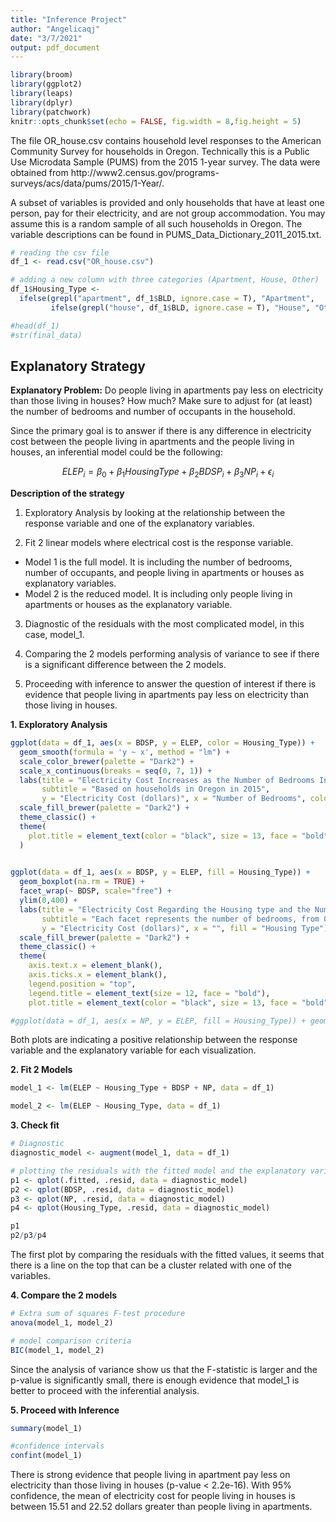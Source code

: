 ```yaml
---
title: "Inference Project"
author: "Angelicaqj"
date: "3/7/2021"
output: pdf_document
---
```


```r
library(broom)
library(ggplot2)
library(leaps)
library(dplyr)
library(patchwork)
knitr::opts_chunk$set(echo = FALSE, fig.width = 8,fig.height = 5)
```

The file OR_house.csv contains household level responses to the American Community Survey for households in Oregon. Technically this is a Public Use Microdata Sample (PUMS) from the 2015 1-year survey. The data were obtained from http://www2.census.gov/programs-surveys/acs/data/pums/2015/1-Year/. 

A subset of variables is provided and only households that have at least one person, pay for their electricity, and are not group accommodation. You may assume this is a random sample of all such households in Oregon. The variable descriptions can be found in PUMS_Data_Dictionary_2011_2015.txt.


```r
# reading the csv file
df_1 <- read.csv("OR_house.csv")

# adding a new column with three categories (Apartment, House, Other)
df_1$Housing_Type <- 
  ifelse(grepl("apartment", df_1$BLD, ignore.case = T), "Apartment", 
         ifelse(grepl("house", df_1$BLD, ignore.case = T), "House", "Other"))

#head(df_1)
#str(final_data)
```

## Explanatory Strategy

**Explanatory Problem:** Do people living in apartments pay less on electricity than those living in houses? How much? Make sure to adjust for (at least) the number of bedrooms and number of occupants in the household.

Since the primary goal is to answer if there is any difference in electricity cost between the people living in apartments and the people living in houses, an inferential model could be the following:

$$ ELEP_i = \beta_0 + \beta_1{HousingType} + \beta_2{BDSP}_i + \beta_3{NP}_i + \epsilon_i $$


**Description of the strategy**

1. Exploratory Analysis by looking at the relationship between the response variable and one of the explanatory variables.

2. Fit 2 linear models where electrical cost is the response variable. 
- Model 1 is the full model. It is including the number of bedrooms, number of occupants, and people living in apartments or houses as explanatory variables. 
- Model 2 is the reduced model. It is including only people living in apartments or houses as the explanatory variable.


3. Diagnostic of the residuals with the most complicated model, in this case, model_1.


4. Comparing the 2 models performing analysis of variance to see if there is a significant difference between the 2 models.


5. Proceeding with inference to answer the question of interest if there is evidence that people living in apartments pay less on electricity than those living in houses.


**1. Exploratory Analysis**

```r

ggplot(data = df_1, aes(x = BDSP, y = ELEP, color = Housing_Type)) + 
  geom_smooth(formula = 'y ~ x', method = "lm") +
  scale_color_brewer(palette = "Dark2") +
  scale_x_continuous(breaks = seq(0, 7, 1)) +
  labs(title = "Electricity Cost Increases as the Number of Bedrooms Increases",
       subtitle = "Based on households in Oregon in 2015",
       y = "Electricity Cost (dollars)", x = "Number of Bedrooms", color = "Housing Type") +
  scale_fill_brewer(palette = "Dark2") +
  theme_classic() +
  theme(
    plot.title = element_text(color = "black", size = 13, face = "bold", hjust = 0.5)
  )
  

ggplot(data = df_1, aes(x = BDSP, y = ELEP, fill = Housing_Type)) + 
  geom_boxplot(na.rm = TRUE) + 
  facet_wrap(~ BDSP, scale="free") +
  ylim(0,400) +
  labs(title = "Electricity Cost Regarding the Housing type and the Number of Bedrooms",
       subtitle = "Each facet represents the number of bedrooms, from 0 to 7.",
       y = "Electricity Cost (dollars)", x = "", fill = "Housing Type") +
  scale_fill_brewer(palette = "Dark2") +
  theme_classic() +
  theme(
    axis.text.x = element_blank(),
    axis.ticks.x = element_blank(),
    legend.position = "top",
    legend.title = element_text(size = 12, face = "bold"),
    plot.title = element_text(color = "black", size = 13, face = "bold", hjust = 0))

#ggplot(data = df_1, aes(x = NP, y = ELEP, fill = Housing_Type)) + geom_boxplot() + facet_wrap(~NP, scale="free")
```

Both plots are indicating a positive relationship between the response variable and the explanatory variable for each visualization. 


**2. Fit 2 Models**

```r
model_1 <- lm(ELEP ~ Housing_Type + BDSP + NP, data = df_1)

model_2 <- lm(ELEP ~ Housing_Type, data = df_1)
```

**3. Check fit**

```r
# Diagnostic
diagnostic_model <- augment(model_1, data = df_1)

# plotting the residuals with the fitted model and the explanatory variables
p1 <- qplot(.fitted, .resid, data = diagnostic_model)
p2 <- qplot(BDSP, .resid, data = diagnostic_model)
p3 <- qplot(NP, .resid, data = diagnostic_model)
p4 <- qplot(Housing_Type, .resid, data = diagnostic_model)

p1
p2/p3/p4
```

The first plot by comparing the residuals with the fitted values, it seems that there is a line on the top that can be a cluster related with one of the variables. 


**4. Compare the 2 models**

```r
# Extra sum of squares F-test procedure
anova(model_1, model_2)

# model comparison criteria
BIC(model_1, model_2)
```

Since the analysis of variance show us that the F-statistic is larger and the p-value is significantly small, there is enough evidence that model_1 is better to proceed with the inferential analysis.


**5. Proceed with Inference**

```r
summary(model_1)

#confidence intervals
confint(model_1) 
```

There is strong evidence that people living in apartment pay less on electricity than those living in houses (p-value < 2.2e-16). With 95% confidence, the mean of electricity cost for people living in houses is between 15.51 and 22.52 dollars greater than people living in apartments. 